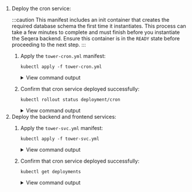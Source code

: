 <!-- This partial uses HTML ol to force a configurable step number -->

<ol start={props.step || '2'}>
<li>
Deploy the cron service:

:::caution
This manifest includes an init container that creates the required database schema the first time it instantiates. This process can take a few minutes to complete and must finish before you instantiate the Seqera backend. Ensure this container is in the `READY` state before proceeding to the next step.
:::

1. Apply the `tower-cron.yml` manifest:

    ```
    kubectl apply -f tower-cron.yml
    ```

    <details>
    <summary>View command output</summary>
    ```
    deployment.apps/cron configured
    ```
    </details>

1. Confirm that cron service deployed successfully:

    ```
    kubectl rollout status deployment/cron
    ```

    <details>
    <summary>View command output</summary>
      deployment "cron" successfully rolled out
    </details>
</li>
<li>
Deploy the backend and frontend services:

1. Apply the `tower-svc.yml` manifest:

    ```
    kubectl apply -f tower-svc.yml
    ```

    <details>
    <summary>View command output</summary>
    ```
    deployment.apps/backend configured
    deployment.apps/frontend configured
    service/backend configured
    service/frontend configured
    ```
    </details>

1. Confirm that cron service deployed successfully:

    ```
    kubectl get deployments
    ```

    <details>
    <summary>View command output</summary>
    ```
    NAME       READY   UP-TO-DATE   AVAILABLE   AGE
    backend    1/1     1            1           2d6h
    cron       1/1     1            1           2d6h
    frontend   1/1     1            1           2d6h
    ```
    </details>
</li>
</ol>
